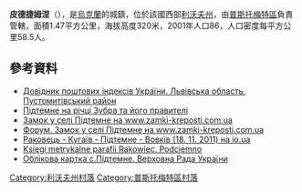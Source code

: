 {{coord|49|40|14|N|24|3|19|E|scale:100000|display=title}}

'''皮德捷姆涅'''（{{lang-uk|Підтемне}}），是[[烏克蘭|烏克蘭]]的城鎮，位於該國西部[[利沃夫州|利沃夫州]]，由[[普斯托梅特區|普斯托梅特區]]負責管轄，面積1.47平方公里，海拔高度320米，2001年人口86，人口密度每平方公里58.5人。

==參考資料==
*[http://www.uaidx.com/13/298/index Довідник поштових індексів України. Львівська область. Пустомитівський район] {{Wayback|url=http://www.uaidx.com/13/298/index |date=20161011013019 }}
* [http://photo-lviv.in.ua/pidtemne-na-richtsi-zubra-ta-joho-pravyteli/ Підтемне на річці Зубра та його правителі] {{Wayback|url=http://photo-lviv.in.ua/pidtemne-na-richtsi-zubra-ta-joho-pravyteli/ |date=20161023002240 }}
* [http://zamki-kreposti.com.ua/lvovskaya-oblast/podtemnjanskij-zamok-podtemnoe/ Замок у селі Підтемне на www.zamki-kreposti.com.ua] {{Wayback|url=http://zamki-kreposti.com.ua/lvovskaya-oblast/podtemnjanskij-zamok-podtemnoe/ |date=20170620225430 }} {{ref-ru}}
* [http://forum.zamki-kreposti.com.ua/topic/76-%D0%BF%D0%BE%D0%B4%D1%82%D0%B5%D0%BC%D0%BD%D0%BE%D0%B5-%D0%B7%D0%B0%D0%BC%D0%BE%D0%BA-%D0%B8-%D0%BC%D0%BE%D0%BD%D0%B0%D1%81%D1%82%D1%8B%D1%80%D1%8C/ Форум. Замок у селі Підтемне на www.zamki-kreposti.com.ua] {{Wayback|url=http://forum.zamki-kreposti.com.ua/topic/76-%D0%BF%D0%BE%D0%B4%D1%82%D0%B5%D0%BC%D0%BD%D0%BE%D0%B5-%D0%B7%D0%B0%D0%BC%D0%BE%D0%BA-%D0%B8-%D0%BC%D0%BE%D0%BD%D0%B0%D1%81%D1%82%D1%8B%D1%80%D1%8C/ |date=20160914073231 }} {{ref-ru}}
* [http://io.ua/20214944p Раковець - Кугаїв - Підтемне - Вовків (18. 11. 2011) на io.ua] {{Wayback|url=http://io.ua/20214944p |date=20160910231456 }}
* [https://web.archive.org/web/20160915220638/http://www.agad.gov.pl/inwentarze/KMLw301.html Księgi metrykalne parafii Rakowiec. Podciemno]
* [http://w1.c1.rada.gov.ua/pls/z7502/A005?rdat1=20.07.2007&rf7571=20591 Облікова картка с.Підтемне. Верховна Рада України]

[[Category:利沃夫州村落|Category:利沃夫州村落]]
[[Category:普斯托梅特區村落|Category:普斯托梅特區村落]]


{{Lviv-geo-stub}}